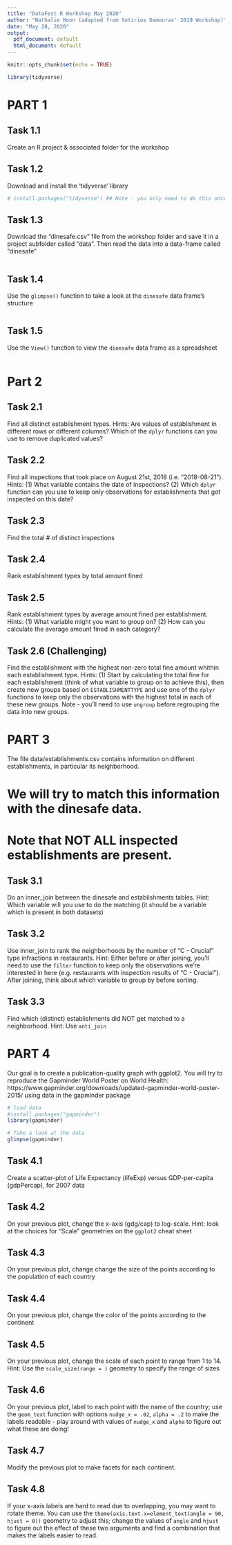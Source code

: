 ---
title: "DataFest R Workshop May 2020"
author: "Nathalie Moon (adapted from Sotirios Damouras' 2019 Workshop)"
date: "May 28, 2020"
output:
  pdf_document: default
  html_document: default
---

```{r setup, include=FALSE}
knitr::opts_chunk$set(echo = TRUE)
```

```{r, echo=FALSE, include=FALSE}
library(tidyverse)
```


# PART 1

## Task 1.1
Create an R project & associated folder for the workshop

## Task 1.2
Download and install the 'tidyverse' library

```{r, include=FALSE}
# install.packages("tidyverse") ## Note - you only need to do this once on your computer.  Once it is installed, you will only need to load it with the library() function


```

## Task 1.3
Download the "dinesafe.csv" file from the workshop folder and save it in a project subfolder called "data". Then read the data into a data-frame called "dinesafe" 

```{r}

```

## Task 1.4
Use the `glimpse()` function to take a look at the `dinesafe` data frame's structure
```{r}

```


## Task 1.5
Use the `View()` function to view the `dinesafe` data frame as a spreadsheet
```{r}

```


\newpage
# Part 2

## Task 2.1
Find all distinct establishment types. Hints: Are values of establishment in different rows or different columns?  Which of the `dplyr` functions can you use to remove duplicated values?



## Task 2.2
Find all inspections that took place on August 21st, 2018 (i.e. "2018-08-21").  Hints: (1) What variable contains the date of inspections? (2) Which `dplyr` function can you use to keep only observations for establishments that got inspected on this date?




  
## Task 2.3
Find the total # of distinct inspections 



## Task 2.4
Rank establishment types by total amount fined




## Task 2.5
Rank establishment types by average amount fined per establishment. Hints: (1) What variable might you want to group on?  (2) How can you calculate the average amount fined in each category?




## Task 2.6 (Challenging)
Find the establishment with the highest non-zero total fine amount whithin each establishment type.  Hints: (1) Start by calculating the total fine for each establishment (think of what variable to group on to achieve this), then create new groups based on `ESTABLISHMENTTYPE` and use one of the `dplyr` functions to keep only the observations with the highest total in each of these new groups.  Note - you'll need to use `ungroup` before regrouping the data into new groups.


\newpage
# PART 3
The file data/establishments.csv contains information on different establishments, in particular its neighborhood.


# We will try to match this information with the dinesafe data.
# Note that NOT ALL inspected establishments are present. 


## Task 3.1
Do an inner_join between the dinesafe and establishments tables. Hint: Which variable will you use to do the matching (it should be a variable which is present in both datasets)



## Task 3.2
Use inner_join to rank the neighborhoods by the number of "C - Crucial" type infractions in restaurants. Hint: Either before or after joining, you'll need to use the `filter` function to keep only the observations we're interested in here (e.g. restaurants with inspection results of "C - Crucial"). After joining, think about which variable to group by before sorting. 




  
## Task 3.3
Find which (distinct) establishments did NOT get matched to a neighborhood. Hint: Use `anti_join`




\newpage
# PART 4

Our goal is to create a publication-quality graph with ggplot2. You will try to reproduce the Gapminder World Poster on World Health: https://www.gapminder.org/downloads/updated-gapminder-world-poster-2015/ using data in the gapminder package

```{r}
# load data 
#install.packages("gapminder")
library(gapminder)

# Take a look at the data 
glimpse(gapminder)
```


## Task 4.1
Create a scatter-plot of Life Expectancy (lifeExp) versus GDP-per-capita (gdpPercap), for 2007 data




## Task 4.2
On your previous plot, change the x-axis (gdg/cap) to log-scale. Hint: look at the choices for "Scale" geometries on the `ggplot2` cheat sheet




## Task 4.3
On your previous plot, change change the size of the points according to the population of each country




## Task 4.4
On your previous plot, change the color of the points according to the continent




## Task 4.5
On your previous plot, change the scale of each point to range from 1 to 14. Hint: Use the `scale_size(range = )` geometry to specify the range of sizes




## Task 4.6
On your previous plot, label to each point with the name of the country; use the `geom_text` function with options `nudge_x = .02`, `alpha = .2` to make the labels readable - play around with values of `nudge_x` and `alpha` to figure out what these are doing!



## Task 4.7
Modify the previous plot to make facets for each continent.



## Task 4.8
If your x-axis labels are hard to read due to overlapping, you may want to rotate theme. You can use the `theme(axis.text.x=element_text(angle = 90, hjust = 0))` geometry to adjust this; change the values of `angle` and `hjust` to figure out the effect of these two arguments and find a combination that makes the labels easier to read.

